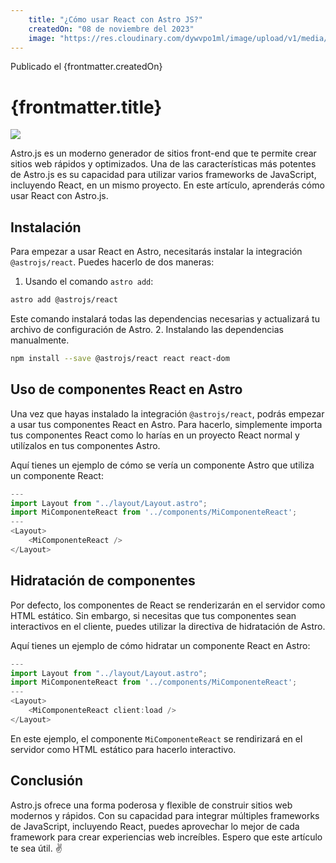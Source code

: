 ---
    title: "¿Cómo usar React con Astro JS?"
    createdOn: "08 de noviembre del 2023"
    image: "https://res.cloudinary.com/dywvpo1ml/image/upload/v1/media/blog/portadas/_54981dc0-d9ac-4fe5-8ef8-79d077be4965_gvh3wh"
---

<span id="date">Publicado el {frontmatter.createdOn}</span>
# {frontmatter.title}
<img src={frontmatter.image} />

Astro.js es un moderno generador de sitios front-end que te permite crear sitios web rápidos y optimizados. Una de las características más potentes de Astro.js es su capacidad para utilizar varios frameworks de JavaScript, incluyendo React, en un mismo proyecto. En este artículo, aprenderás cómo usar React con Astro.js.

## Instalación

Para empezar a usar React en Astro, necesitarás instalar la integración `@astrojs/react`. Puedes hacerlo de dos maneras:

1. Usando el comando `astro add`:

```bash
astro add @astrojs/react
```
Este comando instalará todas las dependencias necesarias y actualizará tu archivo de configuración de Astro.
2. Instalando las dependencias manualmente.
```bash
npm install --save @astrojs/react react react-dom
```
## Uso de componentes React en Astro

Una vez que hayas instalado la integración `@astrojs/react`, podrás empezar a usar tus componentes React en Astro. 
Para hacerlo, simplemente importa tus componentes React como lo harías en un proyecto React normal y utilízalos en tus componentes 
Astro.

Aquí tienes un ejemplo de cómo se vería un componente Astro que utiliza un componente React:

```typescript
---
import Layout from "../layout/Layout.astro";
import MiComponenteReact from '../components/MiComponenteReact';
---
<Layout>
    <MiComponenteReact />
</Layout>
```

## Hidratación de componentes

Por defecto, los componentes de React se renderizarán en el servidor como HTML estático. Sin embargo, 
si necesitas que tus componentes sean interactivos en el cliente, puedes utilizar la directiva de hidratación de Astro.

Aquí tienes un ejemplo de cómo hidratar un componente React en Astro:

```typescript
---
import Layout from "../layout/Layout.astro";
import MiComponenteReact from '../components/MiComponenteReact';
---
<Layout>
    <MiComponenteReact client:load />
</Layout>
```
En este ejemplo, el componente `MiComponenteReact` se rendirizará en el servidor como HTML estático para hacerlo interactivo.

## Conclusión

Astro.js ofrece una forma poderosa y flexible de construir sitios web modernos y rápidos. Con su capacidad para 
integrar múltiples frameworks de JavaScript, incluyendo React, puedes aprovechar lo mejor de cada framework para crear 
experiencias web increíbles. Espero que este artículo te sea útil. ✌️